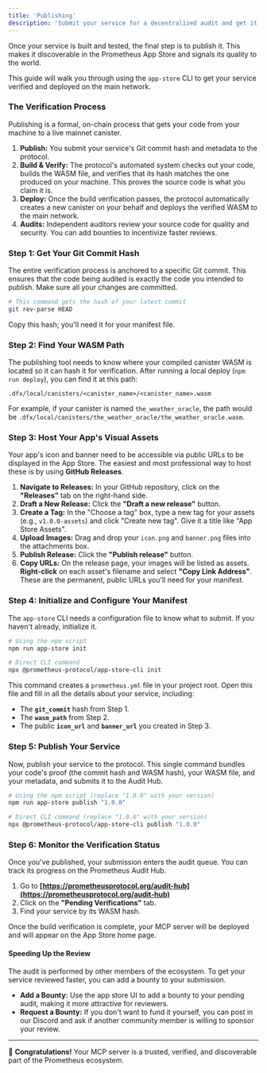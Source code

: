 ```yaml
---
title: 'Publishing'
description: 'Submit your service for a decentralized audit and get it deployed to mainnet.'
---
```


Once your service is built and tested, the final step is to publish it. This makes it discoverable in the Prometheus App Store and signals its quality to the world.

This guide will walk you through using the `app-store` CLI to get your service verified and deployed on the main network.

### The Verification Process

Publishing is a formal, on-chain process that gets your code from your machine to a live mainnet canister.

1.  **Publish:** You submit your service's Git commit hash and metadata to the protocol.
2.  **Build & Verify:** The protocol's automated system checks out your code, builds the WASM file, and verifies that its hash matches the one produced on your machine. This proves the source code is what you claim it is.
3.  **Deploy:** Once the build verification passes, the protocol automatically creates a new canister on your behalf and deploys the verified WASM to the main network.
4.  **Audits:** Independent auditors review your source code for quality and security. You can add bounties to incentivize faster reviews.

### Step 1: Get Your Git Commit Hash

The entire verification process is anchored to a specific Git commit. This ensures that the code being audited is exactly the code you intended to publish. Make sure all your changes are committed.

```bash
# This command gets the hash of your latest commit
git rev-parse HEAD
```

Copy this hash; you'll need it for your manifest file.

### Step 2: Find Your WASM Path

The publishing tool needs to know where your compiled canister WASM is located so it can hash it for verification. After running a local deploy (`npm run deploy`), you can find it at this path:

```
.dfx/local/canisters/<canister_name>/<canister_name>.wasm
```

For example, if your canister is named `the_weather_oracle`, the path would be `.dfx/local/canisters/the_weather_oracle/the_weather_oracle.wasm`.

### Step 3: Host Your App's Visual Assets

Your app's icon and banner need to be accessible via public URLs to be displayed in the App Store. The easiest and most professional way to host these is by using **GitHub Releases**.

1.  **Navigate to Releases:** In your GitHub repository, click on the **"Releases"** tab on the right-hand side.
2.  **Draft a New Release:** Click the **"Draft a new release"** button.
3.  **Create a Tag:** In the "Choose a tag" box, type a new tag for your assets (e.g., `v1.0.0-assets`) and click "Create new tag". Give it a title like "App Store Assets".
4.  **Upload Images:** Drag and drop your `icon.png` and `banner.png` files into the attachments box.
5.  **Publish Release:** Click the **"Publish release"** button.
6.  **Copy URLs:** On the release page, your images will be listed as assets. **Right-click** on each asset's filename and select **"Copy Link Address"**. These are the permanent, public URLs you'll need for your manifest.

### Step 4: Initialize and Configure Your Manifest

The `app-store` CLI needs a configuration file to know what to submit. If you haven't already, initialize it.

```bash
# Using the npm script
npm run app-store init

# Direct CLI command
npx @prometheus-protocol/app-store-cli init
```

This command creates a `prometheus.yml` file in your project root. Open this file and fill in all the details about your service, including:

- The **`git_commit`** hash from Step 1.
- The **`wasm_path`** from Step 2.
- The public **`icon_url`** and **`banner_url`** you created in Step 3.

### Step 5: Publish Your Service

Now, publish your service to the protocol. This single command bundles your code's proof (the commit hash and WASM hash), your WASM file, and your metadata, and submits it to the Audit Hub.

```bash
# Using the npm script (replace "1.0.0" with your version)
npm run app-store publish "1.0.0"

# Direct CLI command (replace "1.0.0" with your version)
npx @prometheus-protocol/app-store-cli publish "1.0.0"
```

### Step 6: Monitor the Verification Status

Once you've published, your submission enters the audit queue. You can track its progress on the Prometheus Audit Hub.

1.  Go to **[https://prometheusprotocol.org/audit-hub](https://prometheusprotocol.org/audit-hub)**
2.  Click on the **"Pending Verifications"** tab.
3.  Find your service by its WASM hash.

Once the build verification is complete, your MCP server will be deployed and will appear on the App Store home page.

#### Speeding Up the Review

The audit is performed by other members of the ecosystem. To get your service reviewed faster, you can add a bounty to your submission.

- **Add a Bounty:** Use the app store UI to add a bounty to your pending audit, making it more attractive for reviewers.
- **Request a Bounty:** If you don't want to fund it yourself, you can post in our Discord and ask if another community member is willing to sponsor your review.

---

🎉 **Congratulations!** Your MCP server is a trusted, verified, and discoverable part of the Prometheus ecosystem.
